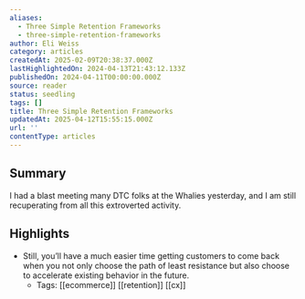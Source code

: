 ```yaml
---
aliases:
  - Three Simple Retention Frameworks
  - three-simple-retention-frameworks
author: Eli Weiss
category: articles
createdAt: 2025-02-09T20:38:37.000Z
lastHighlightedOn: 2024-04-13T21:43:12.133Z
publishedOn: 2024-04-11T00:00:00.000Z
source: reader
status: seedling
tags: []
title: Three Simple Retention Frameworks
updatedAt: 2025-04-12T15:55:15.000Z
url: ''
contentType: articles
---
```

## Summary

I had a blast meeting many DTC folks at the Whalies yesterday, and I am still recuperating from all this extroverted activity.

## Highlights

- Still, you’ll have a much easier time getting customers to come back when you not only choose the path of least resistance but also choose to accelerate existing behavior in the future.
    - Tags: [[ecommerce]] [[retention]] [[cx]]
